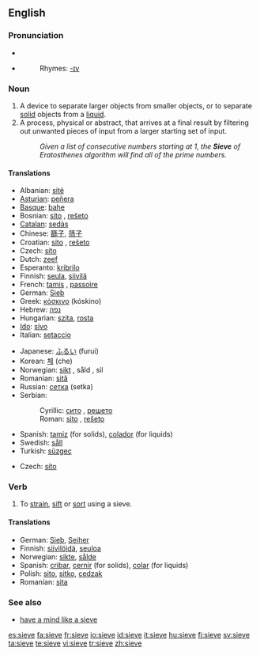 ==English==

===Pronunciation===
* {{IPA|/sɪv/}}
* {{audio|en-us-sieve.ogg|Audio (US)}}
*: Rhymes: [[Rhymes:English:-ɪv|-ɪv]]

===Noun===
{{wikipedia}}
{{en-noun}}

# A device to separate larger objects from smaller objects, or to separate [[solid]] objects from a [[liquid]].
# A process, physical or abstract, that arrives at a final result by filtering out unwanted pieces of input from a larger starting set of input.
#: ''Given a list of consecutive numbers starting at 1, the '''Sieve''' of Eratosthenes algorithm will find all of the prime numbers.''

====Translations====
{{trans-top|device to separate larger objects}}
* Albanian: [[sitë]] {{f}}
* [[Asturian]]: [[peñera]] {{f}}
* [[Basque]]: [[bahe]]
* Bosnian: [[sito]] {{n}}, [[rešeto]] {{n}}
* [[Catalan]]: [[sedàs]] {{m}}
* Chinese: [[篩子]], [[筛子]]
* Croatian: [[sito]] {{n}}, [[rešeto]] {{n}}
* Czech: [[síto]] {{n}}
* Dutch: [[zeef]] {{f}}
* Esperanto: [[kribrilo]]
* Finnish: [[seula]], [[siivilä]]
* French: [[tamis]] {{m}}, [[passoire]] {{m}}
* German: [[Sieb]] {{n}}
* Greek: [[κόσκινο]] {{n}} (kóskino)
* Hebrew: [[נפה]] {{f}}
* Hungarian: [[szita]], [[rosta]]
* [[Ido]]: [[sivo]]
* Italian: [[setaccio]] {{m}}
{{trans-mid}}
* Japanese: [[ふるい]] (furui)
* Korean: [[체]] (che)
* Norwegian: [[sikt]] {{c}}, såld {{c}}, sil
* Romanian: [[sită]] {{f}}
* Russian: [[сетка]] {{f}} (setka)
* Serbian:
*: Cyrillic: [[сито]] {{n}}, [[решето]] {{n}}
*: Roman: [[sito]] {{n}}, [[rešeto]] {{n}}
* Spanish: [[tamiz]] {{m}} (for solids), [[colador]] {{m}} (for liquids)
* Swedish: [[såll]]
* Turkish: [[süzgeç]]
{{trans-bottom}}

{{trans-top|process, physical or abstract}}
* Czech: [[síto]] {{n}}
{{trans-mid}}
{{trans-bottom}}

===Verb===
{{en-verb|siev|ing}}

# To [[strain]], [[sift]] or [[sort]] using a sieve.

====Translations====
* German: [[Sieb]], [[Seiher]]
* Finnish: [[siivilöidä]], [[seuloa]]
* Norwegian: [[sikte]], [[sålde]]
* Spanish: [[cribar]], [[cernir]] (for solids), [[colar]] (for liquids)
* Polish: [[sito]], [[sitko]], [[cedzak]]
* Romanian: [[sita]]

===See also===
* [[have a mind like a sieve]]

[[es:sieve]]
[[fa:sieve]]
[[fr:sieve]]
[[io:sieve]]
[[id:sieve]]
[[it:sieve]]
[[hu:sieve]]
[[fi:sieve]]
[[sv:sieve]]
[[ta:sieve]]
[[te:sieve]]
[[vi:sieve]]
[[tr:sieve]]
[[zh:sieve]]